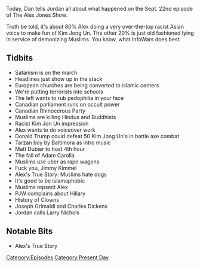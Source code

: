 {{Episode
    | title           = September 22, 2017
    | caption         = [https://knowledgefight.libsyn.com/knowledge-fight-sept-22-2017 Listen to this episode on Libsyn]
    | episodeNumber   = 86
    | length          = 02:02:16
    | airDate         = September 25, 2017
    | coverageDate    = September 22, 2017
    | episodeType     = [[:Category:Present Day|Present Day]]
    | appearance      = [[Kim Jong Un]], [[Adam Carolla]], [[Jimmy Kimmel]], [[Joseph Grimaldi]], [[Charles Dickens]], [[Larry Nichols]]
    | oocDrop         = This could save the country!
    | previousEpisode = [[85: September 20-21, 2017]]
    | nextEpisode     = [[The Halloween Story]]
}}

{{Stub}}

Today, Dan tells Jordan all about what happened on the Sept. 22nd episode of The Alex Jones Show.

Truth be told, it's about 80% Alex doing a very over-the-top racist Asian voice to make fun of Kim Jong Un. The other 20% is just old fashioned lying in service of demonizing Muslims. You know, what InfoWars does best.

==Tidbits==

*Satanism is on the march
*Headlines just show up in the stack
*European churches are being converted to islamic centers
*We're putting terrorists into schools
*The left wants to rub pedophilia in your face
*Canadian parliament runs on occult power
*Canadian Rhinocerous Party
*Muslims are killing Hindus and Buddhists
*Racist Kim Jon Un impression
*Alex wants to do voiceover work
*Donald Trump could defeat 50 Kim Jong Un's in battle axe combat
*Tarzan boy by Baltimora as intro music
*Matt Dubier to host 4th hour
*The fall of Adam Carolla
*Muslims use uber as rape wagons
*Fuck you, Jimmy Kimmel
*Alex's True Story: Muslims hate dogs
*It's good to be islamaphobic
*Muslims repsect Alex
*PJW complains about Hillary
*History of Clowns
*Joseph Grimaldi and Charles Dickens
*Jordan calls Larry Nichols

==Notable Bits==

*Alex's True Story

[[Category:Episodes]]
[[Category:Present Day]]
